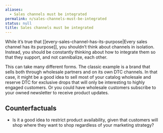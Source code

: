 ```yaml
---
aliases:
  - Sales channels must be integrated
permalink: n/sales-channels-must-be-integrated
status: null
title: Sales channels must be integrated
---
```

While it’s true that [[every-sales-channel-has-its-purpose|Every sales channel has its purpose]], you shouldn’t think about channels in isolation. Instead, you should be constantly thinking about how to integrate them so that they support, and not cannibalize, each other.

This can take many different forms. The classic example is a brand that sells both through wholesale partners and on its own DTC channels. In that case, it might be a good idea to sell most of your catalog wholesale and reserve DTC for exclusive drops that will only be interesting to highly engaged customers. Or you could have wholesale customers subscribe to your owned newsletter to receive product updates.

## Counterfactuals

- Is it a good idea to restrict product availability, given that customers will shop where they want to shop regardless of your marketing strategy?
